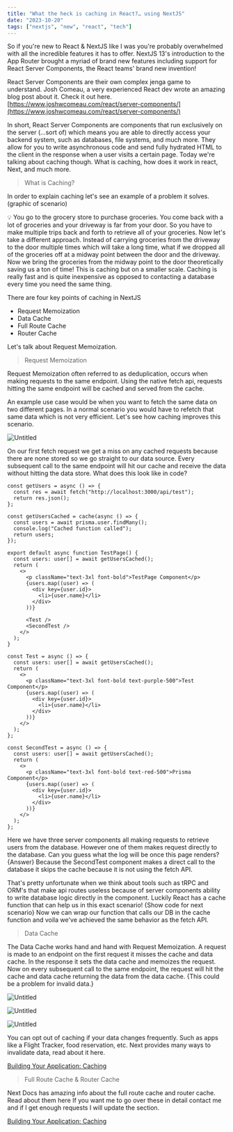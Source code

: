 ```yaml
---
title: "What the heck is caching in React?… using NextJS"
date: "2023-10-20"
tags: ["nextjs", "new", "react", "tech"]
---
```


So if you're new to React & NextJS like I was you're probably overwhelmed with all the incredible features it has to offer. NextJS 13's introduction to the App Router brought a myriad of brand new features including support for React Server Components, the React teams' brand new invention!

React Server Components are their own complex jenga game to understand. Josh Comeau, a very experienced React dev wrote an amazing blog post about it. Check it out here. [https://www.joshwcomeau.com/react/server-components/](https://www.joshwcomeau.com/react/server-components/)

In short, React Server Components are components that run exclusively on the server (…sort of) which means you are able to directly access your backend system, such as databases, file systems, and much more. They allow for you to write asynchronous code and send fully hydrated HTML to the client in the response when a user visits a certain page. Today we're talking about caching though. What is caching, how does it work in react, Next, and much more.

> What is Caching?

In order to explain caching let's see an example of a problem it solves. (graphic of scenario)

<aside>
💡 You go to the grocery store to purchase groceries. You come back with a lot of groceries and your driveway is far from your door. So you have to make multiple trips back and forth to retrieve all of your groceries.
Now let's take a different approach. Instead of carrying groceries from the driveway to the door multiple times which will take a long time, what if we dropped all of the groceries off at a midway point between the door and the driveway. Now we bring the groceries from the midway point to the door theoretically saving us a ton of time! This is caching but on a smaller scale. Caching is really fast and is quite inexpensive as opposed to contacting a database every time you need the same thing.

</aside>

There are four key points of caching in NextJS

- Request Memoization
- Data Cache
- Full Route Cache
- Router Cache

Let's talk about Request Memoization.

> Request Memoization

Request Memoization often referred to as deduplication, occurs when making requests to the same endpoint. Using the native fetch api, requests hitting the same endpoint will be cached and served from the cache.

An example use case would be when you want to fetch the same data on two different pages. In a normal scenario you would have to refetch that same data which is not very efficient. Let's see how caching improves this scenario.

![Untitled](Blog%20Posts%20fc8428b682ef43ac82fe1a04a8097837/NextJS%20Caching%20Mechanisms%20cd7419d12c704887a3ba3b4d2959abd9/Untitled.png)

On our first fetch request we get a miss on any cached requests because there are none stored so we go straight to our data source. Every subsequent call to the same endpoint will hit our cache and receive the data without hitting the data store. What does this look like in code?

```tsx
const getUsers = async () => {
  const res = await fetch("http://localhost:3000/api/test");
  return res.json();
};

const getUsersCached = cache(async () => {
  const users = await prisma.user.findMany();
  console.log("Cached function called");
  return users;
});

export default async function TestPage() {
  const users: user[] = await getUsersCached();
  return (
    <>
      <p className="text-3xl font-bold">TestPage Component</p>
      {users.map((user) => (
        <div key={user.id}>
          <li>{user.name}</li>
        </div>
      ))}

      <Test />
      <SecondTest />
    </>
  );
}

const Test = async () => {
  const users: user[] = await getUsersCached();
  return (
    <>
      <p className="text-3xl font-bold text-purple-500">Test Component</p>
      {users.map((user) => (
        <div key={user.id}>
          <li>{user.name}</li>
        </div>
      ))}
    </>
  );
};

const SecondTest = async () => {
  const users: user[] = await getUsersCached();
  return (
    <>
      <p className="text-3xl font-bold text-red-500">Prisma Component</p>
      {users.map((user) => (
        <div key={user.id}>
          <li>{user.name}</li>
        </div>
      ))}
    </>
  );
};
```

Here we have three server components all making requests to retrieve users from the database. However one of them makes request directly to the database. Can you guess what the log will be once this page renders? {Answer} Because the SecondTest component makes a direct call to the database it skips the cache because it is not using the fetch API.

That's pretty unfortunate when we think about tools such as tRPC and ORM's that make api routes useless because of server components ability to write database logic directly in the component. Luckily React has a cache function that can help us in this exact scenario! {Show code for next scenario} Now we can wrap our function that calls our DB in the cache function and voila we've achieved the same behavior as the fetch API.

> Data Cache

The Data Cache works hand and hand with Request Memoization. A request is made to an endpoint on the first request it misses the cache and data cache. In the response it sets the data cache and memoizes the request. Now on every subsequent call to the same endpoint, the request will hit the cache and data cache returning the data from the data cache. {This could be a problem for invalid data.}

![Untitled](Blog%20Posts%20fc8428b682ef43ac82fe1a04a8097837/NextJS%20Caching%20Mechanisms%20cd7419d12c704887a3ba3b4d2959abd9/Untitled%201.png)

![Untitled](Blog%20Posts%20fc8428b682ef43ac82fe1a04a8097837/NextJS%20Caching%20Mechanisms%20cd7419d12c704887a3ba3b4d2959abd9/Untitled%202.png)

![Untitled](Blog%20Posts%20fc8428b682ef43ac82fe1a04a8097837/NextJS%20Caching%20Mechanisms%20cd7419d12c704887a3ba3b4d2959abd9/Untitled%203.png)

You can opt out of caching if your data changes frequently. Such as apps like a Flight Tracker, food reservation, etc. Next provides many ways to invalidate data, read about it here.

[Building Your Application: Caching](https://nextjs.org/docs/app/building-your-application/caching#data-cache)

> Full Route Cache & Router Cache

Next Docs has amazing info about the full route cache and router cache. Read about them here If you want me to go over these in detail contact me and if I get enough requests I will update the section.

[Building Your Application: Caching](https://nextjs.org/docs/app/building-your-application/caching#full-route-cache)
